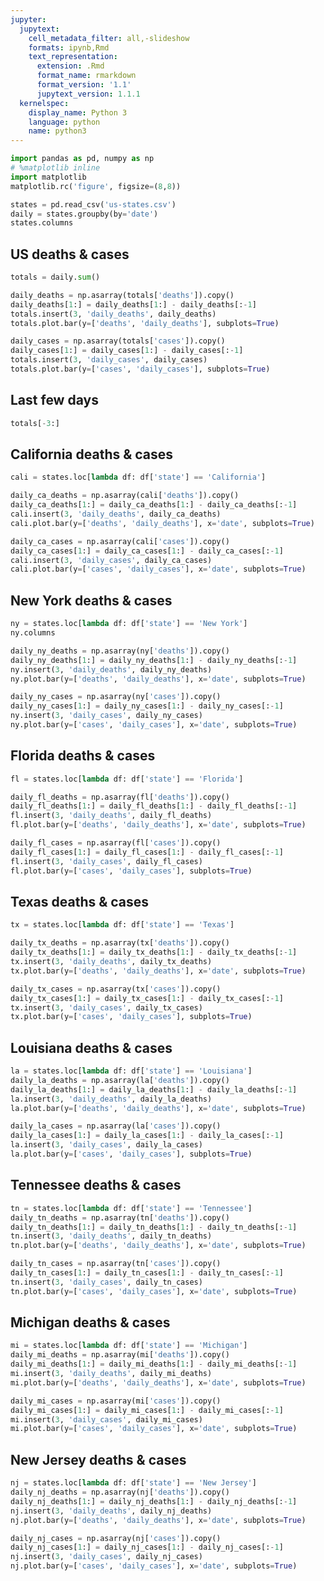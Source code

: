 ```yaml
---
jupyter:
  jupytext:
    cell_metadata_filter: all,-slideshow
    formats: ipynb,Rmd
    text_representation:
      extension: .Rmd
      format_name: rmarkdown
      format_version: '1.1'
      jupytext_version: 1.1.1
  kernelspec:
    display_name: Python 3
    language: python
    name: python3
---
```


```python
import pandas as pd, numpy as np
# %matplotlib inline
import matplotlib
matplotlib.rc('figure', figsize=(8,8))
```

```python
states = pd.read_csv('us-states.csv')
daily = states.groupby(by='date')
states.columns
```

## US deaths & cases

```python
totals = daily.sum()
```

```python
daily_deaths = np.asarray(totals['deaths']).copy()
daily_deaths[1:] = daily_deaths[1:] - daily_deaths[:-1]
totals.insert(3, 'daily_deaths', daily_deaths)
totals.plot.bar(y=['deaths', 'daily_deaths'], subplots=True)
```

```python
daily_cases = np.asarray(totals['cases']).copy()
daily_cases[1:] = daily_cases[1:] - daily_cases[:-1]
totals.insert(3, 'daily_cases', daily_cases)
totals.plot.bar(y=['cases', 'daily_cases'], subplots=True)
```

## Last few days

```python
totals[-3:]
```

## California deaths & cases

```python
cali = states.loc[lambda df: df['state'] == 'California']
```

```python
daily_ca_deaths = np.asarray(cali['deaths']).copy()
daily_ca_deaths[1:] = daily_ca_deaths[1:] - daily_ca_deaths[:-1]
cali.insert(3, 'daily_deaths', daily_ca_deaths)
cali.plot.bar(y=['deaths', 'daily_deaths'], x='date', subplots=True)
```

```python
daily_ca_cases = np.asarray(cali['cases']).copy()
daily_ca_cases[1:] = daily_ca_cases[1:] - daily_ca_cases[:-1]
cali.insert(3, 'daily_cases', daily_ca_cases)
cali.plot.bar(y=['cases', 'daily_cases'], x='date', subplots=True)
```



## New York deaths & cases

```python
ny = states.loc[lambda df: df['state'] == 'New York']
ny.columns
```

```python
daily_ny_deaths = np.asarray(ny['deaths']).copy()
daily_ny_deaths[1:] = daily_ny_deaths[1:] - daily_ny_deaths[:-1]
ny.insert(3, 'daily_deaths', daily_ny_deaths)
ny.plot.bar(y=['deaths', 'daily_deaths'], x='date', subplots=True)
```

```python
daily_ny_cases = np.asarray(ny['cases']).copy()
daily_ny_cases[1:] = daily_ny_cases[1:] - daily_ny_cases[:-1]
ny.insert(3, 'daily_cases', daily_ny_cases)
ny.plot.bar(y=['cases', 'daily_cases'], x='date', subplots=True)
```

## Florida deaths & cases

```python
fl = states.loc[lambda df: df['state'] == 'Florida']
```

```python
daily_fl_deaths = np.asarray(fl['deaths']).copy()
daily_fl_deaths[1:] = daily_fl_deaths[1:] - daily_fl_deaths[:-1]
fl.insert(3, 'daily_deaths', daily_fl_deaths)
fl.plot.bar(y=['deaths', 'daily_deaths'], x='date', subplots=True)
```

```python
daily_fl_cases = np.asarray(fl['cases']).copy()
daily_fl_cases[1:] = daily_fl_cases[1:] - daily_fl_cases[:-1]
fl.insert(3, 'daily_cases', daily_fl_cases)
fl.plot.bar(y=['cases', 'daily_cases'], subplots=True)
```
## Texas deaths & cases

```python
tx = states.loc[lambda df: df['state'] == 'Texas']
```

```python
daily_tx_deaths = np.asarray(tx['deaths']).copy()
daily_tx_deaths[1:] = daily_tx_deaths[1:] - daily_tx_deaths[:-1]
tx.insert(3, 'daily_deaths', daily_tx_deaths)
tx.plot.bar(y=['deaths', 'daily_deaths'], x='date', subplots=True)
```

```python
daily_tx_cases = np.asarray(tx['cases']).copy()
daily_tx_cases[1:] = daily_tx_cases[1:] - daily_tx_cases[:-1]
tx.insert(3, 'daily_cases', daily_tx_cases)
tx.plot.bar(y=['cases', 'daily_cases'], subplots=True)
```
## Louisiana deaths & cases

```python
la = states.loc[lambda df: df['state'] == 'Louisiana']
daily_la_deaths = np.asarray(la['deaths']).copy()
daily_la_deaths[1:] = daily_la_deaths[1:] - daily_la_deaths[:-1]
la.insert(3, 'daily_deaths', daily_la_deaths)
la.plot.bar(y=['deaths', 'daily_deaths'], x='date', subplots=True)
```

```python
daily_la_cases = np.asarray(la['cases']).copy()
daily_la_cases[1:] = daily_la_cases[1:] - daily_la_cases[:-1]
la.insert(3, 'daily_cases', daily_la_cases)
la.plot.bar(y=['cases', 'daily_cases'], subplots=True)
```
## Tennessee deaths & cases

```python
tn = states.loc[lambda df: df['state'] == 'Tennessee']
daily_tn_deaths = np.asarray(tn['deaths']).copy()
daily_tn_deaths[1:] = daily_tn_deaths[1:] - daily_tn_deaths[:-1]
tn.insert(3, 'daily_deaths', daily_tn_deaths)
tn.plot.bar(y=['deaths', 'daily_deaths'], x='date', subplots=True)
```

```python
daily_tn_cases = np.asarray(tn['cases']).copy()
daily_tn_cases[1:] = daily_tn_cases[1:] - daily_tn_cases[:-1]
tn.insert(3, 'daily_cases', daily_tn_cases)
tn.plot.bar(y=['cases', 'daily_cases'], x='date', subplots=True)
```
## Michigan deaths & cases

```python
mi = states.loc[lambda df: df['state'] == 'Michigan']
daily_mi_deaths = np.asarray(mi['deaths']).copy()
daily_mi_deaths[1:] = daily_mi_deaths[1:] - daily_mi_deaths[:-1]
mi.insert(3, 'daily_deaths', daily_mi_deaths)
mi.plot.bar(y=['deaths', 'daily_deaths'], x='date', subplots=True)
```

```python
daily_mi_cases = np.asarray(mi['cases']).copy()
daily_mi_cases[1:] = daily_mi_cases[1:] - daily_mi_cases[:-1]
mi.insert(3, 'daily_cases', daily_mi_cases)
mi.plot.bar(y=['cases', 'daily_cases'], x='date', subplots=True)
```
## New Jersey deaths & cases

```python
nj = states.loc[lambda df: df['state'] == 'New Jersey']
daily_nj_deaths = np.asarray(nj['deaths']).copy()
daily_nj_deaths[1:] = daily_nj_deaths[1:] - daily_nj_deaths[:-1]
nj.insert(3, 'daily_deaths', daily_nj_deaths)
nj.plot.bar(y=['deaths', 'daily_deaths'], x='date', subplots=True)
```

```python
daily_nj_cases = np.asarray(nj['cases']).copy()
daily_nj_cases[1:] = daily_nj_cases[1:] - daily_nj_cases[:-1]
nj.insert(3, 'daily_cases', daily_nj_cases)
nj.plot.bar(y=['cases', 'daily_cases'], x='date', subplots=True)
```
